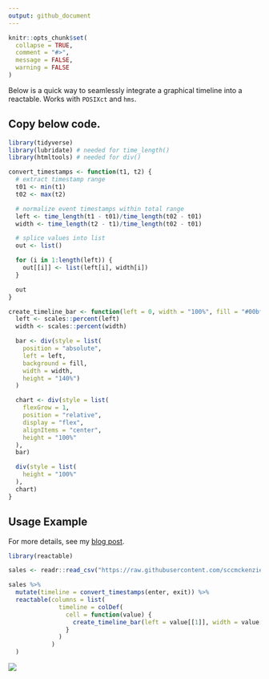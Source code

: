 ```yaml
---
output: github_document
---
```


<!-- README.md is generated from README.Rmd. Please edit that file -->

```r
knitr::opts_chunk$set(
  collapse = TRUE,
  comment = "#>",
  message = FALSE,
  warning = FALSE
)
```

Below is a quick way to seamlessly integrate a graphical timeline into a reactable. Works with `POSIXct` and `hms`.

## Copy below code.

```r
library(tidyverse)
library(lubridate) # needed for time_length()
library(htmltools) # needed for div()

convert_timestamps <- function(t1, t2) {
  # extract timestamp range
  t01 <- min(t1)
  t02 <- max(t2)

  # normalize event timestamps within total range
  left <- time_length(t1 - t01)/time_length(t02 - t01)
  width <- time_length(t2 - t1)/time_length(t02 - t01)

  # splice values into list
  out <- list()

  for (i in 1:length(left)) {
    out[[i]] <- list(left[i], width[i])
  }

  out
}

create_timeline_bar <- function(left = 0, width = "100%", fill = "#00bfc4") {
  left <- scales::percent(left)
  width <- scales::percent(width)

  bar <- div(style = list(
    position = "absolute",
    left = left,
    background = fill,
    width = width,
    height = "140%")
  )

  chart <- div(style = list(
    flexGrow = 1,
    position = "relative",
    display = "flex",
    alignItems = "center",
    height = "100%"
  ),
  bar)

  div(style = list(
    height = "100%"
  ),
  chart)
}
```

## Usage Example

For more details, see my [blog post](https://sccm.io/post/reactable-timeline/).

```r
library(reactable)

sales <- readr::read_csv("https://raw.githubusercontent.com/sccmckenzie/reactable-timeline/master/sales.csv")

sales %>%
  mutate(timeline = convert_timestamps(enter, exit)) %>%
  reactable(columns = list(
              timeline = colDef(
                cell = function(value) {
                  create_timeline_bar(left = value[[1]], width = value[[2]])
                }
              )
            )
  )
```

![](readme-preview.png)
